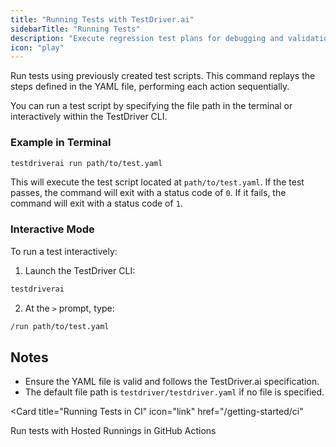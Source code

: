 ```yaml
---
title: "Running Tests with TestDriver.ai"
sidebarTitle: "Running Tests"
description: "Execute regression test plans for debugging and validation."
icon: "play"
---
```


Run tests using previously created test scripts. This command replays the steps defined in the YAML file, performing each action sequentially.

You can run a test script by specifying the file path in the terminal or interactively within the TestDriver CLI.

### Example in Terminal

```bash
testdriverai run path/to/test.yaml
```

This will execute the test script located at `path/to/test.yaml`. If the test passes, the command will exit with a status code of `0`. If it fails, the command will exit with a status code of `1`.

### Interactive Mode

To run a test interactively:

1. Launch the TestDriver CLI:
  ```bash
  testdriverai
  ```
2. At the `>` prompt, type:
  ```bash
  /run path/to/test.yaml
  ```

## Notes

- Ensure the YAML file is valid and follows the TestDriver.ai specification.
- The default file path is `testdriver/testdriver.yaml` if no file is specified.

<Card
  title="Running Tests in CI"
  icon="link"
  href="/getting-started/ci"
>
  Run tests with Hosted Runnings in GitHub Actions
</Card>
